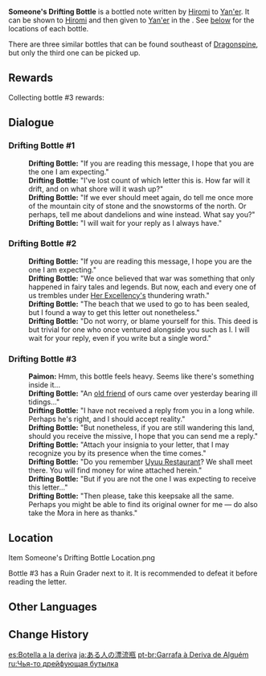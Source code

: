 {{Item Infobox
|id           = 100349
|image        = Item Drifting Bottle.png
|type         = Quest Items
|description  = A hefty bottle that came from drifting with the waves, carrying tokens of an old friendship and the hopes of being reunited.
|source1      = Found in [[Dragonspine]]
}}
'''Someone's Drifting Bottle''' is a bottled note written by [[Hiromi]] to [[Yan'er]]. It can be shown to [[Hiromi]] and then given to [[Yan'er]] in the {{Quest|Hiromi's Watch}}. See [[#Location|below]] for the locations of each bottle.

There are three similar bottles that can be found southeast of [[Dragonspine]], but only the third one can be picked up.

==Rewards==
Collecting bottle #3 rewards:
{{Card|Adventure EXP|200}}{{Card|Mora|7,928}}{{Card|Primogem|30}}

==Dialogue==
===Drifting Bottle #1===
{{Dialogue Start}}
:'''Drifting Bottle:''' "If you are reading this message,  I hope that you are the one I am expecting."
:'''Drifting Bottle:''' "I've lost count of which letter this is. How far will it drift, and on what shore will it wash up?"
:'''Drifting Bottle:''' "If we ever should meet again, do tell me once more of the mountain city of stone and the snowstorms of the north. Or perhaps, tell me about dandelions and wine instead. What say you?"
:'''Drifting Bottle:''' "I will wait for your reply as I always have."
{{Dialogue End}}

===Drifting Bottle #2===
{{Dialogue Start}}
:'''Drifting Bottle:''' "If you are reading this message, I hope you are the one I am expecting."
:'''Drifting Bottle:''' "We once believed that war was something that only happened in fairy tales and legends. But now, each and every one of us trembles under [[Ei|Her Excellency's]] thundering wrath."
:'''Drifting Bottle:''' "The beach that we used to go to has been sealed, but I found a way to get this letter out nonetheless."
:'''Drifting Bottle:''' "Do not worry, or blame yourself for this. This deed is but trivial for one who once ventured alongside you such as I. I will wait for your reply, even if you write but a single word."
{{Dialogue End}}

===Drifting Bottle #3===
{{Dialogue Start}}
:'''Paimon:''' Hmm, this bottle feels heavy. Seems like there's something inside it...
:'''Drifting Bottle:''' "An [[Shun|old friend]] of ours came over yesterday bearing ill tidings..."
:'''Drifting Bottle:''' "I have not received a reply from you in a long while. Perhaps he's right, and I should accept reality."
:'''Drifting Bottle:''' "But nonetheless, if you are still wandering this land, should you receive the missive, I hope that you can send me a reply."
:'''Drifting Bottle:''' "Attach your insignia to your letter, that I may recognize you by its presence when the time comes."
:'''Drifting Bottle:''' "Do you remember [[Uyuu Restaurant]]? We shall meet there. You will find money for wine attached herein."
:'''Drifting Bottle:''' "But if you are not the one I was expecting to receive this letter..."
:'''Drifting Bottle:''' "Then please, take this keepsake all the same. Perhaps you might be able to find its original owner for me &mdash; do also take the Mora in here as thanks."
{{Dialogue End}}

==Location==
<gallery>
Item Someone's Drifting Bottle Location.png
</gallery>
Bottle #3 has a Ruin Grader next to it. It is recommended to defeat it before reading the letter.

==Other Languages==
{{Other Languages
|default_hidden = 1
|en      = Someone's Drifting Bottle
|zhs     = 某人的漂流瓶
|zhs_rm  = Mǒu Rén de Piāoliú Píng
|zht     = 某人的漂流瓶
|zht_rm  = Mǒu Rén de Piāoliú Píng
|ja      = ある人の漂流瓶
|ja_rm   = Aru Hito no Hyouryuu Bin
|ko      = 누군가의 해류병
|ko_rm   = Nugunga-ui Haeryubyeong
|es      = Botella a la deriva
|fr      = Bouteille abandonnée
|ru      = Чья-то дрейфующая бутылка
|th      = Someone's Drifting Bottle
|vi      = Bình trôi của ai đó
|de      = Flaschenpost eines Unbekannten
|id      = Botol Hanyut Milik Seseorang
|pt      = Garrafa à Deriva de Alguém
|tr      = Sahipsiz Sürüklenen Şişe
|it      = Messaggio in bottiglia di qualcuno
}}

==Change History==
{{Change History|1.2}}

[[es:Botella a la deriva]]
[[ja:ある人の漂流瓶]]
[[pt-br:Garrafa à Deriva de Alguém]]
[[ru:Чья-то дрейфующая бутылка]]